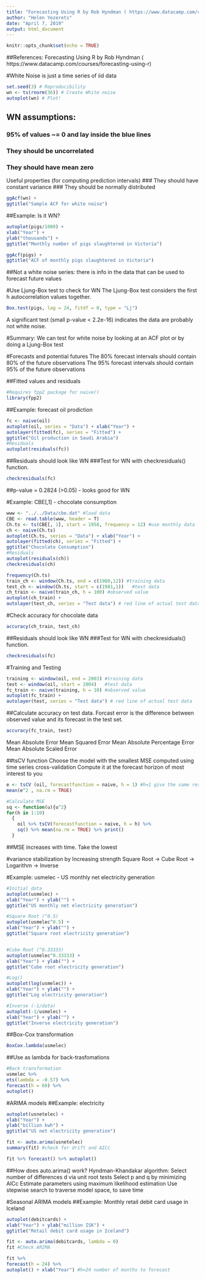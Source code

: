```yaml
---
title: "Forecasting Using R by Rob Hyndman ( https://www.datacamp.com/courses/forecasting-using-r)"
author: "Helen Yezerets"
date: "April 7, 2019"
output: html_document
---
```


```r
knitr::opts_chunk$set(echo = TRUE)
```
##References: Forecasting Using R by Rob Hyndman ( https://www.datacamp.com/courses/forecasting-using-r)

#White Noise is just a time series of iid data
```r
set.seed(3) # Reproducibility
wn <- ts(rnorm(36)) # Create White noise
autoplot(wn) # Plot!
```
## WN assumptions:
### 95% of values ~= 0  and lay inside the blue lines
### They should be uncorrelated
### They should have mean zero
Useful properties (for computing prediction intervals)
### They should have constant variance
### They should be normally distributed
```r
ggAcf(wn) +
ggtitle("Sample ACF for white noise")
```
##Example: Is it WN?
```r
autoplot(pigs/1000) +
xlab("Year") +
ylab("thousands") +
ggtitle("Monthly number of pigs slaughtered in Victoria")

ggAcf(pigs) +
ggtitle("ACF of monthly pigs slaughtered in Victoria")

```
##Not a white noise series: there is info in the data that can be used to forecast future values

#Use Ljung-Box test to check for WN
The Ljung-Box test considers the first h autocorrelation values together.


```r
Box.test(pigs, lag = 24, fitdf = 0, type = "Lj")

```
A significant test (small p-value < 2.2e-16) indicates the data are probably not
white noise.

#Summary: 
We can test for white noise by looking at an
ACF plot
or by doing a Ljung-Box test

#Forecasts and potential futures
The 80% forecast intervals should contain 80% of the future observations
The 95% forecast intervals should contain 95% of the future observations


##Fitted values and residuals
```r
#Requires fpp2 package for naive()
library(fpp2)
```

##Example: forecast oil prodiction
```r
fc <- naive(oil)
autoplot(oil, series = "Data") + xlab("Year") +
autolayer(fitted(fc), series = "Fitted") +
ggtitle("Oil production in Saudi Arabia")
#Residuals
autoplot(residuals(fc))
```

##Residuals should look like WN
###Test for WN with checkresiduals() function.
```r
checkresiduals(fc)
```
##p-value = 0.2824 (>0.05) - looks good for WN

#Example: CBE[,1] - chocolate consumption
```r
www <- "../../Data/cbe.dat" #load data 
CBE <- read.table(www, header = T)
Ch.ts <- ts(CBE[, 1], start = 1958, frequency = 12) #use monthly data
ch <- naive(Ch.ts)
autoplot(Ch.ts, series = "Data") + xlab("Year") +
autolayer(fitted(ch), series = "Fitted") +
ggtitle("Chocolate Consumption")
#Residuals
autoplot(residuals(ch))
checkresiduals(ch)
```

```r
frequency(Ch.ts)
train_ch <- window(Ch.ts, end = c(1980,12)) #training data
test_ch <- window(Ch.ts, start = c(1981,1))   #test data
ch_train <- naive(train_ch, h = 100) #observed value
autoplot(ch_train) +
autolayer(test_ch, series = "Test data") # red line of actual test data

```

#Check accuracy for chocolate data
```r
accuracy(ch_train, test_ch)
```

##Residuals should look like WN
###Test for WN with checkresiduals() function.
```r
checkresiduals(fc)
```

#Training and Testing

```r
training <- window(oil, end = 2003) #training data
test <- window(oil, start = 2004)   #test data
fc_train <- naive(training, h = 10) #observed value
autoplot(fc_train) +
autolayer(test, series = "Test data") # red line of actual test data

```
##Calculate accuracy on test data.
Forcast error is the difference between observed value and its forecast in the test set.
```r
accuracy(fc_train, test)
```
Mean Absolute Error
Mean Squared Error
Mean Absolute Percentage Error
Mean Absolute Scaled Error

##tsCV function
Choose the model with the smallest MSE computed using time series cross-validation
Compute it at the forecast horizon of most interest to you

```r
e <- tsCV (oil, forecastfunction = naive, h = 1) #h=1 give the same results as residuals
mean(e^2 , na.rm = TRUE)
```

```r
#Calculate MSE
sq <- function(u){u^2}
for(h in 1:10)
  {
    oil %>% tsCV(forecastfunction = naive, h = h) %>%
    sq() %>% mean(na.rm = TRUE) %>% print()
  }

```
##MSE increases with time. Take the lowest

#variance stabilization by Increasing strength
Square Root -> Cube Root -> Logarithm -> Inverse

#Example: usmelec - US monthly net electricity generation
```r
#Initial data
autoplot(usmelec) +
xlab("Year") + ylab("") +
ggtitle("US monthly net electricity generation")

#Square Root (^0.5)
autoplot(usmelec^0.5) +
xlab("Year") + ylab("") +
ggtitle("Square root electricity generation")


#Cube Root (^0.33333)
autoplot(usmelec^0.33333) +
xlab("Year") + ylab("") +
ggtitle("Cube root electricity generation")

#Log()
autoplot(log(usmelec)) +
xlab("Year") + ylab("") +
ggtitle("Log electricity generation")

#Inverse (-1/data)
autoplot(-1/usmelec) +
xlab("Year") + ylab("") +
ggtitle("Inverse electricity generation")

```


##Box-Cox transformation

```r
BoxCox.lambda(usmelec)
```

##Use as lambda for back-trasfomations
```r
#Back transformation
usmelec %>%
ets(lambda = -0.57) %>%
forecast(h = 60) %>%
autoplot()
```

#ARIMA models
##Example: electricity
```r
autoplot(usnetelec) +
xlab("Year") +
ylab("billion kwh") +
ggtitle("US net electricity generation")

fit <- auto.arima(usnetelec)
summary(fit) #check for drift and AICc
```
```r
fit %>% forecast() %>% autoplot()
```
##How does auto.arima() work?
Hyndman-Khandakar algorithm:
Select number of differences d via unit root tests
Select p and q by minimizing AICc
Estimate parameters using maximum likelihood estimation
Use stepwise search to traverse model space, to save time

#Seasonal ARIMA models
##Example: Monthly retail debit card usage in Iceland

```r
autoplot(debitcards) +
xlab("Year") + ylab("million ISK") +
ggtitle("Retail debit card usage in Iceland")

fit <- auto.arima(debitcards, lambda = 0)
fit #Check ARIMA
```

```r
fit %>%
forecast(h = 24) %>%
autoplot() + xlab("Year") #h=24 number of months to forecast
```


